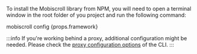 
To install the Mobiscroll library from NPM, you will need to open a terminal window in the root folder of you project and run the following command:

<CodeBlock language="bash">
mobiscroll config {props.framework}
</CodeBlock>

:::info
If you're working behind a proxy, additional configuration might be needed. Please check the [proxy configuration options](https://docs.mobiscroll.com/cli#proxy) of the CLI.
:::